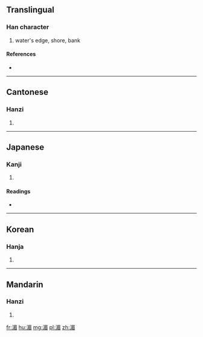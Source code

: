 ==Translingual==

===Han character===
{{Han char|rn=85|rad=水|as=09|sn=12|four=3716<sub>7</sub>|canj=水日竹山 (EAHU)}}

# water's edge, shore, bank

====References====
* {{Han ref|kx=0636.090|dkj=17809|dj=1043.140|hdz=31690.070|uh=6E44|ud=28228|bh=B544|bd=46404}}

----

==Cantonese==

===Hanzi===
{{yue-hanzi|jyut=[[mei4]]|y=mei4}}

# {{defn|lang=yue|sort=水09}}

----

==Japanese==

===Kanji===
{{ja-kanji|grade=|rs=水09}}

# {{defn|lang=ja|sort=水09}}

====Readings====
* {{ja-readings|on=[[び]] (bi), [[み]] (mi), [[だん]] (dan), [[なん]] (nan)|kun=[[みずぎわ]] (mizugiwa)}}

----

==Korean==

===Hanja===
{{ko-hanja|hangeul=미|eumhun=|rv=mi|mr=mi|y=mi}}

# {{defn|lang=ko|sort=水09}}

----

==Mandarin==

===Hanzi===
{{cmn-hanzi|pin=[[méi]] ([[mei2]]), [[zhuān]] ([[zhuan1]])|wg=mei<sup>2</sup>, chuan<sup>1</sup>}}

# {{defn|lang=cmn|sort=水09}}

[[fr:湄]]
[[hu:湄]]
[[mg:湄]]
[[pl:湄]]
[[zh:湄]]